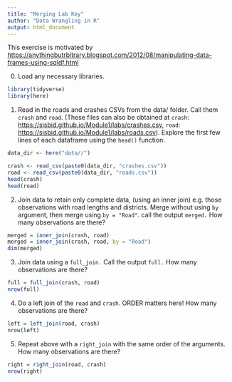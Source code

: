 ```yaml
---
title: "Merging Lab Key"
author: "Data Wrangling in R"
output: html_document
---
```


This exercise is motivated by <https://anythingbutrbitrary.blogspot.com/2012/08/manipulating-data-frames-using-sqldf.html>

0.  Load any necessary libraries.

```r
library(tidyverse)
library(here)
```

1.  Read in the roads and crashes CSVs from the data/ folder. Call them `crash` and `road`. (These files can also be obtained at `crash`: <https://sisbid.github.io/Module1/labs/crashes.csv>, `road`: <https://sisbid.github.io/Module1/labs/roads.csv>). Explore the first few lines of each dataframe using the `head()` function.

```r
data_dir <- here("data//")

crash <- read_csv(paste0(data_dir, "crashes.csv"))
road <- read_csv(paste0(data_dir, "roads.csv"))
head(crash)
head(road)
```

2.  Join data to retain only complete data, (using an inner join) e.g. those observations with road lengths and districts. Merge without using `by` argument, then merge using `by = "Road"`. call the output `merged.` How many observations are there?

```r
merged = inner_join(crash, road)
merged = inner_join(crash, road, by = "Road")
dim(merged)
```

3.  Join data using a `full_join.` Call the output `full.` How many observations are there?

```r
full = full_join(crash, road)
nrow(full)
```

4.  Do a left join of the `road` and `crash`. ORDER matters here! How many observations are there?

```r
left = left_join(road, crash)
nrow(left)
```

5.  Repeat above with a `right_join` with the same order of the arguments. How many observations are there?

```r
right = right_join(road, crash)
nrow(right)
```
